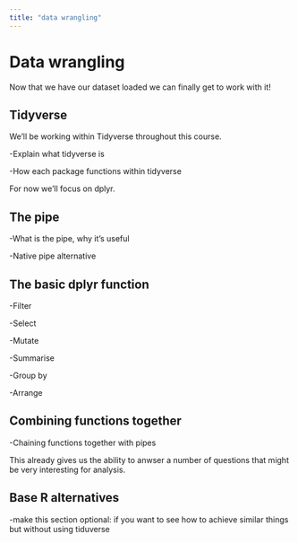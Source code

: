 ```yaml
---
title: "data wrangling"
---
```


# Data wrangling

Now that we have our dataset loaded we can finally get to work with it!

## Tidyverse

We'll be working within Tidyverse throughout this course.

-Explain what tidyverse is

-How each package functions within tidyverse

For now we'll focus on dplyr.

## The pipe

-What is the pipe, why it's useful

-Native pipe alternative

## The basic dplyr function

-Filter

-Select

-Mutate

-Summarise

-Group by

-Arrange

## Combining functions together

-Chaining functions together with pipes

This already gives us the ability to anwser a number of questions that might be very interesting for analysis.

## Base R alternatives

-make this section optional: if you want to see how to achieve similar things but without using tiduverse
